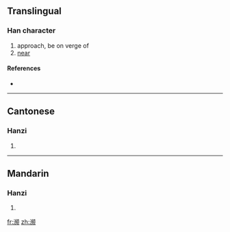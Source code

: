 {{also|瀕}}
==Translingual==

===Han character===
{{Han char|rn=85|rad=水|as=13|sn=16|four=|canj=水卜竹人 (EYHO)}}

# approach, be on verge of
# [[near]]

====References====
* {{Han ref|kx=0655.201|hdz=31754.160|uh=6FD2|ud=28626}}

----

==Cantonese==

===Hanzi===
{{yue-hanzi|jyut=|y=ban1, pan4|tra=瀕}}

# {{defn|Cantonese|sort=水13}}

----

==Mandarin==

===Hanzi===
{{cmn-hanzi|tra=瀕|pin=[[bīn]] ([[bin1]])|wg=pin<sup>1</sup>}}

# {{defn|Mandarin|sort=水13}}

[[fr:濒]]
[[zh:濒]]